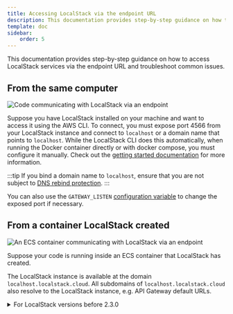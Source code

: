 ```yaml
---
title: Accessing LocalStack via the endpoint URL
description: This documentation provides step-by-step guidance on how to access LocalStack services via the endpoint URL and troubleshoot common issues.
template: doc
sidebar:
    order: 5
---
```



This documentation provides step-by-step guidance on how to access LocalStack services via the endpoint URL and troubleshoot common issues.

## From the same computer

![Code communicating with LocalStack via an endpoint](/images/aws/1.svg)

Suppose you have LocalStack installed on your machine and want to access it using the AWS CLI.
To connect, you must expose port 4566 from your LocalStack instance and connect to `localhost` or a domain name that points to `localhost`.
While the LocalStack CLI does this automatically, when running the Docker container directly or with docker compose, you must configure it manually.
Check out the [getting started documentation](/aws/getting-started/installation) for more information.

:::tip
If you bind a domain name to `localhost`, ensure that you are not subject to [DNS rebind protection](/aws/tooling/dns-server#dns-rebind-protection).
:::

You can also use the `GATEWAY_LISTEN` [configuration variable](/aws/capabilities/config/configuration) to change the exposed port if necessary.

## From a container LocalStack created

![An ECS container communicating with LocalStack via an endpoint](/images/aws/4.svg)

Suppose your code is running inside an ECS container that LocalStack has created.

The LocalStack instance is available at the domain `localhost.localstack.cloud`.
All subdomains of `localhost.localstack.cloud` also resolve to the LocalStack instance, e.g. API Gateway default URLs.

<details>
<summary>For LocalStack versions before 2.3.0</summary>
To enable access to the LocalStack instance, it's advisable to start LocalStack in a [user-defined network](https://docs.docker.com/network/bridge/), and then set the `MAIN_DOCKER_NETWORK` environment variable to this network's name.
This allows the code running inside the container to access the LocalStack instance using its hostname.
For example:

<Tabs>
<TabItem label="CLI">
```bash
# create the network
docker network create my-network
# launch localstack
MAIN_DOCKER_NETWORK=my-network DOCKER_FLAGS="--network my-network" localstack start
# then your code can access localstack at its container name (by default: localstack-main)
aws --endpoint-url http://localstack-main:4566 s3api list-buckets
```
</TabItem>
<TabItem label="Docker">
```bash
# create the network
docker network create my-network
# launch localstack
docker run --rm -it --network my-network -e MAIN_DOCKER_NETWORK=my-network <other flags> localstack/localstack[-pro]
# then your code can access localstack at its container name (by default: localstack-main)
aws --endpoint-url http://localstack-main:4566 s3api list-buckets
```
</TabItem>
<TabItem label="docker-compose.yml">
```yaml
services:
  localstack:
    # other configuration here
    environment:
      MAIN_DOCKER_NETWORK=ls
    networks:
    - ls
networks:
  ls:
    name: ls

# Your application code can then use
# http://localstack:4566 for the
# endpoint url
```
</TabItem>
</Tabs>
</details>

## From your container

![A docker container communicating with LocalStack via an endpoint](/images/aws/7.svg)

Suppose you're accessing AWS resources such as S3 in LocalStack by running your application code in a container.
Your application container should be configured to use LocalStack as its DNS server.
Once this is done, the domain name `localhost.localstack.cloud` will resolve to the LocalStack container.
All subdomains of `localhost.localstack.cloud` will also resolve to the LocalStack instance, e.g. API Gateway default URLs.

To configure your application container:

* add a user-managed docker network;
* either determine your LocalStack container IP, or configure your LocalStack container to have a fixed known IP address;
* set the DNS server of your application container to the IP address of the LocalStack container.

<Tabs>
<TabItem label="CLI">
```bash
# start localstack
localstack start -d --network ls
localstack wait

# get the ip address of the LocalStack container
docker inspect localstack-main | \
 jq -r '.[0].NetworkSettings.Networks | to_entries | .[].value.IPAddress'
# prints 172.27.0.2

# run your application container
docker run --rm -it --dns 172.27.0.2 --network ls <arguments> <image name>
```
</TabItem>
<TabItem label="Docker">
```bash
# start localstack
docker network create ls
docker run --rm -it --network ls --name localstack-main <other flags> localstack/localstack[-pro]

# get the ip address of the LocalStack container
docker inspect localstack-main | \
 jq -r '.[0].NetworkSettings.Networks | to_entries | .[].value.IPAddress'
# prints 172.27.0.2

# run your application container
docker run --rm -it --dns 172.27.0.2 --network ls <arguments> <image name>
```
</TabItem>
<TabItem label="docker-compose.yml">
```yaml showshowLineNumbers
services:
  localstack:
    container_name: "${LOCALSTACK_DOCKER_NAME:-localstack-main}"
    image: localstack/localstack
    ports:
      # Now only required if you need to access LocalStack from the host
      - "127.0.0.1:4566:4566"
      # Now only required if you need to access LocalStack from the host
      - "127.0.0.1:4510-4559:4510-4559"
    environment:
      - DEBUG=${DEBUG:-0}
    volumes:
      - "${LOCALSTACK_VOLUME_DIR:-./volume}:/var/lib/localstack"
      - "/var/run/docker.sock:/var/run/docker.sock"
    networks:
      ls:
        # Set the container IP address in the 10.0.2.0/24 subnet
        ipv4_address: 10.0.2.20

  application:
    image: ghcr.io/localstack/localstack-docker-debug:main
    entrypoint: ""
    command: ["sleep", "infinity"]
    dns:
      # Set the DNS server to be the LocalStack container
      - 10.0.2.20
    networks:
      - ls

networks:
  ls:
    ipam:
      config:
        # Specify the subnet range for IP address allocation
        - subnet: 10.0.2.0/24
```
</TabItem>
</Tabs>

<details>
<summary>For LocalStack versions before 2.3.0</summary>
To facilitate access to LocalStack from within the container, it's recommended to start LocalStack in a <a href="https://docs.docker.com/network/bridge/">user-defined network</a> and set the <code>MAIN_DOCKER_NETWORK</code> environment variable to the network's name.
Doing so enables the containerized code to connect to the LocalStack instance using its hostname.
For instance:

<Tabs>
<TabItem label="CLI">
```bash
# create the network
docker network create my-network
# launch localstack
DOCKER_FLAGS="--network my-network" localstack start
# launch your container
docker run --rm it --network my-network <image name>
# then your code can access localstack at its container name (by default: localstack-main)
```
</TabItem>
<TabItem label="Docker">
```bash
# create the network
docker network create my-network
# launch localstack
docker run --rm -it --network my-network <other flags> localstack/localstack[-pro]
# launch your container
docker run --rm it --network my-network <image name>
# then your code can access localstack at its container name (by default: localstack-main)
```
</TabItem>
<TabItem label="docker-compose.yml">
```yaml showshowLineNumbers
services:
  localstack:
    # other configuration here
    networks:
    - ls
  your_container:
    # other configuration here
    networks:
    - ls
networks:
  ls:
    name: ls

# Your application code can then use
# http://localstack:4566 for the
# endpoint url
```
</TabItem>
</Tabs>

### Wildcard DNS access

LocalStack newer than version 2.3.0 supports wildcard DNS access by default.
Please update your LocalStack container and see the [instructions](#from-your-container).

</details>

## From a separate host

![A separate host communicating with LocalStack via an endpoint](/images/aws/10.svg)

LocalStack must listen to the address of the host, or `0.0.0.0`.

<Tabs>
<TabItem label="CLI">
```bash
GATEWAY_LISTEN="0.0.0.0" localstack start
```
</TabItem>
<TabItem label="Docker">
```bash
# this command exposes ports on all interfaces by default
docker run --rm -it -p 4566:4566 <additional arguments> localstack
```
</TabItem>
<TabItem label="docker-compose.yml">
```yaml
services:
  localstack:
    # other configuration here
    ports:
      - "4566:4566"
      # other ports
```
</TabItem>
</Tabs>

Check out our [FAQ article on accessing LocalStack from another computer](/aws/getting-started/faq#how-can-i-access-localstack-from-an-alternative-computer).
